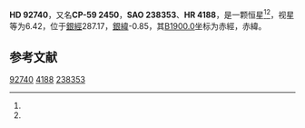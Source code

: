 {{Starbox begin
| name = HD 92740
}}
{{Starbox observe
| epoch = [[J2000.0|J2000.0]]
| constell = [[船底座|船底座]]<ref name=SIMBAD>{{cite web
 | url=http://simbad.u-strasbg.fr/simbad/sim-id?Ident=HR+4188
 | title=Pulsating variable Star
 | publisher=Centre de Données astronomiques de Strasbourg
 | work=SIMBAD
 | accessdate=2012-07-13
 | archive-date=2019-09-04
 | archive-url=https://web.archive.org/web/20190904100414/http://simbad.u-strasbg.fr/simbad/sim-id?Ident=HR%204188
 | dead-url=no
 }}</ref><ref name=DATA>{{cite web
 | url=http://vizier.u-strasbg.fr/viz-bin/VizieR-5?-out.add=.&-source=5050&-corr=PK=HR&-out.max=9999&HR=4188
 | title=VizieR Detailed Page
 | accessdate=2012-07-13
 | archive-date=2016-03-05
 | archive-url=https://web.archive.org/web/20160305034850/http://vizier.u-strasbg.fr/viz-bin/VizieR-5?-out.add=.&-source=5050&-corr=PK=HR&-out.max=9999&HR=4188
 | dead-url=no
 }}</ref>
| 星官 = 
| ra = {{RA|10|41|17.6}}<ref name=SIMBAD /><ref name=DATA />
| dec = {{DEC|-59|40|37}}<ref name=SIMBAD /><ref name=DATA />
| appmag_v = 6.42<ref name=SIMBAD /><ref name=DATA />
}}
{{Starbox character
| class = WN7-A<ref name=SIMBAD /><ref name=DATA />
| b-v = 0.08<ref name=SIMBAD /><ref name=DATA />
| u-b = -0.82<ref name=SIMBAD /><ref name=DATA />
| r-i = <ref name=SIMBAD /><ref name=DATA />
| variable = 
}}
{{Starbox astrometry
| radial_v = -0.82
| prop_mo_ra = 33
| parallax = 
| p_error = 
}}
{{Starbox catalog
| names =CP-59 2450，[[SAO星表|SAO]] 238353，[[HD星表|HD]] 92740，[[HR星表|HR]] 4188}}
{{Starbox reference |Simbad=HR+4188}}
{{Starbox end}}

'''HD 92740'''，又名'''CP-59 2450'''，'''SAO 238353'''、'''HR 4188'''，是一颗恒星<ref name=SIMBAD /><ref name=DATA />，视星等为6.42，位于[[銀道座標系|銀經]]287.17，[[銀道座標系|銀緯]]-0.85，其[[B1900.0|B1900.0]]坐标为赤經{{RA|10|37|28.2}}，赤緯{{DEC|-59|-0.85|15}}。

== 参考文献 ==
{{reflist}}

{{star-stub}}

[[Category:HD和HDE天體|92740]]
[[Category:HR天體|4188]]
[[Category:SAO天體|238353]]